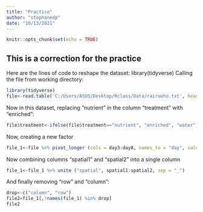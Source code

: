 ---
title: "Practice"
author: "stephanedp"
date: "10/13/2021"
---

```{r setup, include=FALSE}
knitr::opts_chunk$set(echo = TRUE)
```

## This is a correction for the practice

Here are the lines of code to reshape the dataset:
library(tidyverse)
Calling the file from working directory:

```{r}
library(tidyverse)
file<-read.table('C:/Users/ASUS/Desktop/Rclass/Data/rairuoho.txt', header=T, sep='\t', dec='.')
```

Now in this dataset, replacing "nutrient" in the column "treatment" with "enriched":

```{r}
file$treatment<-ifelse(file$treatment=="nutrient", "enriched", "water")
```

Now, creating a new factor 
```{r}
file_1<-file %>% pivot_longer (cols = day3:day8, names_to = "day", values_to = "Length")

```

Now combining columns "spatial1" and "spatial2" into a single column

```{r}
file_1<-file_1 %>% unite ("spatial", spatial1:spatial2, sep = "_") 
```


And finally removing "row" and "column":
```{r}
drop<-c("column", "row")
file2=file_1[,!names(file_1) %in% drop]
file2
```

